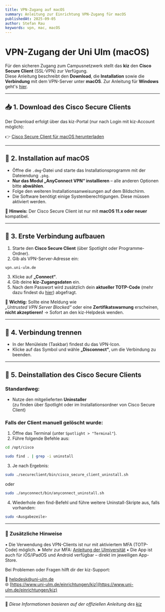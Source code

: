 ```yaml
---
title: VPN-Zugang auf macOS
summary: Anleitung zur Einrichtung VPN-Zugang für macOS
publishedAt: 2025-09-05
author: Stefan Rau
keywords: vpn, mac, macOS
---
```


# VPN-Zugang der Uni Ulm (macOS)

Für den sicheren Zugang zum Campusnetzwerk stellt das **kiz** den **Cisco Secure Client** (SSL-VPN) zur Verfügung.  
Diese Anleitung beschreibt den **Download**, die **Installation** sowie die **Verbindung** mit dem VPN-Server unter **macOS**. Zur Anleitung für **Windows** geht's [hier](https://www.ulmiversitaet.de/guides/vpn/windows).

---

## 📥 1. Download des Cisco Secure Clients

Der Download erfolgt über das kiz-Portal (nur nach Login mit kiz-Account möglich):

👉 [Cisco Secure Client für macOS herunterladen](https://portal.uni-ulm.de/SoftwarePortalWI/secure/download.html?groupname=&sid=396&filename=secure-client-macos.dmg)

---

## 💾 2. Installation auf macOS

- Öffne die `.dmg`-Datei und starte das Installationsprogramm mit der Dateiendung `.pkg`.
- **Nur das Modul „AnyConnect VPN“ installieren** – alle anderen Optionen bitte **abwählen**.
- Folge den weiteren Installationsanweisungen auf dem Bildschirm.
- Die Software benötigt einige Systemberechtigungen. Diese müssen aktiviert werden.

🛑 **Hinweis:** Der Cisco Secure Client ist nur mit **macOS 11.x oder neuer** kompatibel.

---

## 🔐 3. Erste Verbindung aufbauen

1. Starte den **Cisco Secure Client** (über Spotlight oder Programme-Ordner).
2. Gib als VPN-Server-Adresse ein:
```bash
vpn.uni-ulm.de 
```
3. Klicke auf **„Connect“**.
4. Gib deine **kiz-Zugangsdaten** ein.
5. Nach dem Passwort wird zusätzlich dein **aktueller TOTP-Code** (mehr dazu findest du [hier](https://www.ulmiversitaet.de/guides/mfa)) abgefragt.

🛑 **Wichtig:** Sollte eine Meldung wie  
_„Untrusted VPN Server Blocked“_ oder eine **Zertifikatswarnung** erscheinen,  
**nicht akzeptieren!** → Sofort an den kiz-Helpdesk wenden.

---

## 🔌 4. Verbindung trennen

- In der Menüleiste (Taskbar) findest du das VPN-Icon.
- Klicke auf das Symbol und wähle **„Disconnect“**, um die Verbindung zu beenden.

---

## 🔄 5. Deinstallation des Cisco Secure Clients

### Standardweg:

- Nutze den mitgelieferten **Uninstaller**  
  (zu finden über Spotlight oder im Installationsordner von Cisco Secure Client)

### Falls der Client manuell gelöscht wurde:

1. Öffne das Terminal (unter `Spotlight > "Terminal"`).
2. Führe folgende Befehle aus:

```bash
cd /opt/cisco
```
```bash
sudo find . | grep -i uninstall
```

3. Je nach Ergebnis:

```bash
sudo ./secureclient/bin/cisco_secure_client_uninstall.sh
```

oder

```bash
sudo ./anyconnect/bin/anyconnect_uninstall.sh
```

4. Wiederhole den find-Befehl und führe weitere Uninstall-Skripte aus, falls vorhanden:

```bash
sudo <Ausgabezeile>
```

---

### 📎 Zusätzliche Hinweise

• Die Verwendung des VPN-Clients ist nur mit aktiviertem MFA (TOTP-Code) möglich.
➤ Mehr zur MFA: [Anleitung der Ulmiversität](https://www.ulmiversitaet.de/guides/mfa)
• Die App ist auch für iOS/iPadOS und Android verfügbar – direkt im jeweiligen App-Store.

Bei Problemen oder Fragen hilft dir der kiz-Support:

📧 [helpdesk@uni-ulm.de](mailto:helpdesk@uni-ulm.de)  
🌐 [https://www.uni-ulm.de/einrichtungen/kiz](https://www.uni-ulm.de/einrichtungen/kiz)

---

🔗 _Diese Informationen basieren auf der offiziellen Anleitung des [kiz](https://www.uni-ulm.de/einrichtungen/kiz/service-katalog/netzwerk-konnektivitaet/vpn/ssl-vpn/)_
